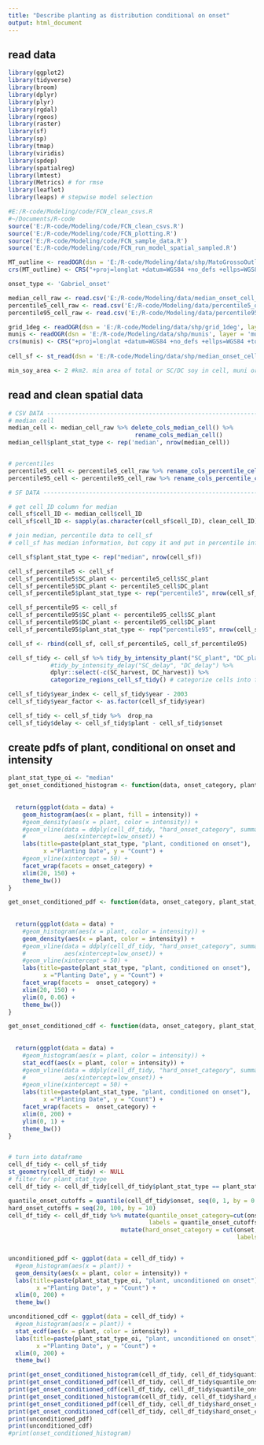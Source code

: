 ```yaml
---
title: "Describe planting as distribution conditional on onset"
output: html_document
---
```



## read data

```r

library(ggplot2)
library(tidyverse)
library(broom)
library(dplyr)
library(plyr)
library(rgdal)
library(rgeos)
library(raster)
library(sf)
library(sp)
library(tmap)
library(viridis)
library(spdep)
library(spatialreg)
library(lmtest)
library(Metrics) # for rmse
library(leaflet)
library(leaps) # stepwise model selection

#E:/R-code/Modeling/code/FCN_clean_csvs.R
#~/Documents/R-code
source('E:/R-code/Modeling/code/FCN_clean_csvs.R')
source('E:/R-code/Modeling/code/FCN_plotting.R')
source('E:/R-code/Modeling/code/FCN_sample_data.R')
source('E:/R-code/Modeling/code/FCN_run_model_spatial_sampled.R')

MT_outline <- readOGR(dsn = 'E:/R-code/Modeling/data/shp/MatoGrossoOutline', layer = 'MatoGrossoOutline')
crs(MT_outline) <- CRS("+proj=longlat +datum=WGS84 +no_defs +ellps=WGS84 +towgs84=0,0,0")

onset_type <- 'Gabriel_onset'

median_cell_raw <- read.csv('E:/R-code/Modeling/data/median_onset_cell_v2.csv')
percentile5_cell_raw <- read.csv('E:/R-code/Modeling/data/percentile5_onset_cell_v2.csv')
percentile95_cell_raw <- read.csv('E:/R-code/Modeling/data/percentile95_onset_cell_v2.csv')

grid_1deg <- readOGR(dsn = 'E:/R-code/Modeling/data/shp/grid_1deg', layer = 'grid_1deg')
munis <- readOGR(dsn = 'E:/R-code/Modeling/data/shp/munis', layer = 'munis_SHP')
crs(munis) <- CRS("+proj=longlat +datum=WGS84 +no_defs +ellps=WGS84 +towgs84=0,0,0")
  
cell_sf <- st_read(dsn = 'E:/R-code/Modeling/data/shp/median_onset_cell', layer = 'median_onset_cell_SHP')

min_soy_area <- 2 #km2. min area of total or SC/DC soy in cell, muni or property to be considered in model

```

## read and clean spatial data

```r

# CSV DATA -----------------------------------------------------------------------------------------------------------------
# median cell
median_cell <- median_cell_raw %>% delete_cols_median_cell() %>%
                                    rename_cols_median_cell()
median_cell$plant_stat_type <- rep('median', nrow(median_cell))


# percentiles
percentile5_cell <- percentile5_cell_raw %>% rename_cols_percentile_cell()
percentile95_cell <- percentile95_cell_raw %>% rename_cols_percentile_cell()

# SF DATA ------------------------------------------------------------------------------------------------

# get cell_ID column for median
cell_sf$cell_ID <- median_cell$cell_ID
cell_sf$cell_ID <- sapply(as.character(cell_sf$cell_ID), clean_cell_ID)

# join median, percentile data to cell_sf
# cell_sf has median information, but copy it and put in percentile info for DC and SC plant

cell_sf$plant_stat_type <- rep("median", nrow(cell_sf))

cell_sf_percentile5 <- cell_sf
cell_sf_percentile5$SC_plant <- percentile5_cell$SC_plant
cell_sf_percentile5$DC_plant <- percentile5_cell$DC_plant
cell_sf_percentile5$plant_stat_type <- rep("percentile5", nrow(cell_sf_percentile5))

cell_sf_percentile95 <- cell_sf
cell_sf_percentile95$SC_plant <- percentile95_cell$SC_plant
cell_sf_percentile95$DC_plant <- percentile95_cell$DC_plant
cell_sf_percentile95$plant_stat_type <- rep("percentile95", nrow(cell_sf_percentile95))

cell_sf <- rbind(cell_sf, cell_sf_percentile5, cell_sf_percentile95)

cell_sf_tidy <- cell_sf %>% tidy_by_intensity_plant("SC_plant", "DC_plant") %>%
            #tidy_by_intensity_delay("SC_delay", "DC_delay") %>%
            dplyr::select(-c(SC_harvest, DC_harvest)) %>%
            categorize_regions_cell_sf_tidy() # categorize cells into four regions

cell_sf_tidy$year_index <- cell_sf_tidy$year - 2003
cell_sf_tidy$year_factor <- as.factor(cell_sf_tidy$year)

cell_sf_tidy <- cell_sf_tidy %>%  drop_na
cell_sf_tidy$delay <- cell_sf_tidy$plant - cell_sf_tidy$onset

```

## create pdfs of plant, conditional on onset and intensity

```r

plant_stat_type_oi <- "median"
get_onset_conditioned_histogram <- function(data, onset_category, plant_stat_type) {
  
  
  return(ggplot(data = data) +
    geom_histogram(aes(x = plant, fill = intensity)) +
    #geom_density(aes(x = plant, color = intensity)) +
    #geom_vline(data = ddply(cell_df_tidy, "hard_onset_category", summarize, low_onset = min(strtoi(hard_onset_category))), 
    #           aes(xintercept=low_onset)) +
    labs(title=paste(plant_stat_type, "plant, conditioned on onset"),
          x ="Planting Date", y = "Count") +
    #geom_vline(xintercept = 50) +
    facet_wrap(facets = onset_category) +
    xlim(20, 150) +
    theme_bw())
}

get_onset_conditioned_pdf <- function(data, onset_category, plant_stat_type) {
  
  
  return(ggplot(data = data) +
    #geom_histogram(aes(x = plant, color = intensity)) +
    geom_density(aes(x = plant, color = intensity)) +
    #geom_vline(data = ddply(cell_df_tidy, "hard_onset_category", summarize, low_onset = min(strtoi(hard_onset_category))), 
    #           aes(xintercept=low_onset)) +
    #geom_vline(xintercept = 50) +
    labs(title=paste(plant_stat_type, "plant, conditioned on onset"),
          x ="Planting Date", y = "Count") +
    facet_wrap(facets =  onset_category) +
    xlim(20, 150) +
    ylim(0, 0.06) +
    theme_bw())
}

get_onset_conditioned_cdf <- function(data, onset_category, plant_stat_type) {
  
  
  return(ggplot(data = data) +
    #geom_histogram(aes(x = plant, color = intensity)) +
    stat_ecdf(aes(x = plant, color = intensity)) +
    #geom_vline(data = ddply(cell_df_tidy, "hard_onset_category", summarize, low_onset = min(strtoi(hard_onset_category))), 
    #           aes(xintercept=low_onset)) +
    #geom_vline(xintercept = 50) +
    labs(title=paste(plant_stat_type, "plant, conditioned on onset"),
          x ="Planting Date", y = "Count") +
    facet_wrap(facets =  onset_category) +
    xlim(0, 200) +
    ylim(0, 1) +
    theme_bw())
}


# turn into dataframe
cell_df_tidy <- cell_sf_tidy
st_geometry(cell_df_tidy) <- NULL
# filter for plant_stat_type
cell_df_tidy <- cell_df_tidy[cell_df_tidy$plant_stat_type == plant_stat_type_oi,]

quantile_onset_cutoffs = quantile(cell_df_tidy$onset, seq(0, 1, by = 0.1), na.rm = TRUE)
hard_onset_cutoffs = seq(20, 100, by = 10)
cell_df_tidy <- cell_df_tidy %>% mutate(quantile_onset_category=cut(onset, breaks = quantile_onset_cutoffs,
                                        labels = quantile_onset_cutoffs[1:10])) %>% # label as the start of the period
                                mutate(hard_onset_category = cut(onset, breaks = hard_onset_cutoffs, 
                                                                 labels = seq(20, 90, by = 10))) # label as the start of the period


unconditioned_pdf <- ggplot(data = cell_df_tidy) +
  #geom_histogram(aes(x = plant)) +
  geom_density(aes(x = plant, color = intensity)) +
  labs(title=paste(plant_stat_type_oi, "plant, unconditioned on onset"),
        x ="Planting Date", y = "Count") +
  xlim(0, 200) +
  theme_bw()

unconditioned_cdf <- ggplot(data = cell_df_tidy) +
  #geom_histogram(aes(x = plant)) +
  stat_ecdf(aes(x = plant, color = intensity)) +
  labs(title=paste(plant_stat_type_oi, "plant, unconditioned on onset"),
        x ="Planting Date", y = "Count") +
  xlim(0, 200) +
  theme_bw()

print(get_onset_conditioned_histogram(cell_df_tidy, cell_df_tidy$quantile_onset_category, plant_stat_type_oi))
print(get_onset_conditioned_pdf(cell_df_tidy, cell_df_tidy$quantile_onset_category, plant_stat_type_oi))
print(get_onset_conditioned_cdf(cell_df_tidy, cell_df_tidy$quantile_onset_category, plant_stat_type_oi))
print(get_onset_conditioned_histogram(cell_df_tidy, cell_df_tidy$hard_onset_category, plant_stat_type_oi))
print(get_onset_conditioned_pdf(cell_df_tidy, cell_df_tidy$hard_onset_category, plant_stat_type_oi))
print(get_onset_conditioned_cdf(cell_df_tidy, cell_df_tidy$hard_onset_category, plant_stat_type_oi))
print(unconditioned_pdf)
print(unconditioned_cdf)
#print(onset_conditioned_histogram)
```